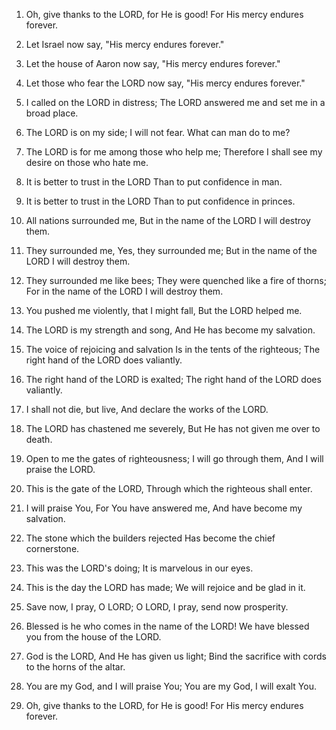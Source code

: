 
1. Oh, give thanks to the LORD, for He is good! For His mercy endures forever.

2. Let Israel now say, "His mercy endures forever."

3. Let the house of Aaron now say, "His mercy endures forever."

4. Let those who fear the LORD now say, "His mercy endures forever."

5. I called on the LORD in distress; The LORD answered me and set me in a broad place.

6. The LORD is on my side; I will not fear. What can man do to me?

7. The LORD is for me among those who help me; Therefore I shall see my desire on those who hate me.

8. It is better to trust in the LORD Than to put confidence in man.

9. It is better to trust in the LORD Than to put confidence in princes.

10. All nations surrounded me, But in the name of the LORD I will destroy them.

11. They surrounded me, Yes, they surrounded me; But in the name of the LORD I will destroy them.

12. They surrounded me like bees; They were quenched like a fire of thorns; For in the name of the LORD I will destroy them.

13. You pushed me violently, that I might fall, But the LORD helped me.

14. The LORD is my strength and song, And He has become my salvation.

15. The voice of rejoicing and salvation Is in the tents of the righteous; The right hand of the LORD does valiantly.

16. The right hand of the LORD is exalted; The right hand of the LORD does valiantly.

17. I shall not die, but live, And declare the works of the LORD.

18. The LORD has chastened me severely, But He has not given me over to death.

19. Open to me the gates of righteousness; I will go through them, And I will praise the LORD.

20. This is the gate of the LORD, Through which the righteous shall enter.

21. I will praise You, For You have answered me, And have become my salvation.

22. The stone which the builders rejected Has become the chief cornerstone.

23. This was the LORD's doing; It is marvelous in our eyes.

24. This is the day the LORD has made; We will rejoice and be glad in it.

25. Save now, I pray, O LORD; O LORD, I pray, send now prosperity.

26. Blessed is he who comes in the name of the LORD! We have blessed you from the house of the LORD.

27. God is the LORD, And He has given us light; Bind the sacrifice with cords to the horns of the altar.

28. You are my God, and I will praise You; You are my God, I will exalt You.

29. Oh, give thanks to the LORD, for He is good! For His mercy endures forever.


